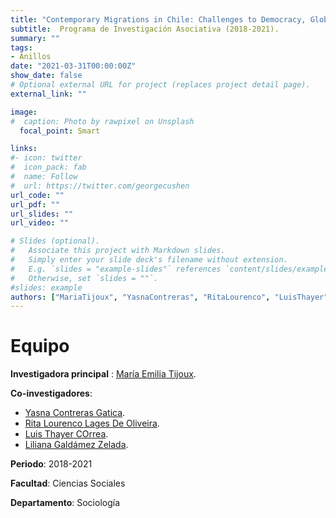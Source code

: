 ```yaml
---
title: "Contemporary Migrations in Chile: Challenges to Democracy, Global Citizenship, and Access to Non-discriminatory Rights"
subtitle:  Programa de Investigación Asociativa (2018-2021).
summary: ""
tags:
- Anillos
date: "2021-03-31T00:00:00Z"
show_date: false
# Optional external URL for project (replaces project detail page).
external_link: ""

image:
#  caption: Photo by rawpixel on Unsplash
  focal_point: Smart

links:
#- icon: twitter
#  icon_pack: fab
#  name: Follow
#  url: https://twitter.com/georgecushen
url_code: ""
url_pdf: ""
url_slides: ""
url_video: ""

# Slides (optional).
#   Associate this project with Markdown slides.
#   Simply enter your slide deck's filename without extension.
#   E.g. `slides = "example-slides"` references `content/slides/example-slides.md`.
#   Otherwise, set `slides = ""`.
#slides: example
authors: ["MariaTijoux", "YasnaContreras", "RitaLourenco", "LuisThayer", "LilianaGaldámez"]
---
```


# Equipo

**Investigadora principal** : [María Emilia Tijoux](../../../authors/mariatijoux/).

**Co-investigadores**:

- [Yasna Contreras Gatica](../../../authors/yasnacontreras/).
- [Rita Lourenco Lages De Oliveira](../../../authors/ritalourenco/).
- [Luis Thayer COrrea](../../../authors/luisthayer/).
- [Liliana Galdámez Zelada](../../../authors/lilianagaldamez).


**Periodo**: 2018-2021

**Facultad**: Ciencias Sociales

**Departamento**: Sociología

